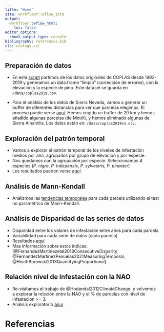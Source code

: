 ```yaml
---
title: "Home"
site: workflowr::wflow_site
output:
  workflowr::wflow_html:
    toc: false
editor_options:
  chunk_output_type: console
bibliography: references.bib
cls: ecology.csl
---
```


## Preparación de datos 
- En este [script](preparaDatos.html) partimos de los datos originales de COPLAS desde 1992-2019 y generamos un data.frame "limpio" (corrección de errores), con la elevación y la especie de pino. Este dataset se guarda en `/data/coplas2019.csv`.

- Para el análisis de los datos de Sierra Nevada, vamos a generar un buffer de diferentes distancias para ver que parcelas elegimos. El proceso puede verse [aquí](bufferSN.html). Hemos cogido un buffer de 20 km y hemos añadido algunas parcelas (de Motril), y hemos eliminado algunas de Sierra Alhamilla. Los datos están en: `/data/coplas2019sn.csv`.

## Exploración del patrón temporal 
- Vamos a explorar el patrón temporal de los niveles de infestación medios por año, agrupados por grupo de elevación y por especie. 
- Nos quedamos con la agrupación por especie. Seleccionamos 4 especies (*P. nigra*, *P. halepensis*, *P. sylvestris*, *P. pinaster*)
- Los resultados pueden verse [aquí](evolucionTemporal.html)

## Análisis de Mann-Kendall
- Analizmos las [tendencias temporales](computeMannKendall.html) para cada parcela utilizando el test no paramétrico de Mann-Kendall.

## Análisis de Disparidad de las series de datos 
- Disparidad entre los valores de infestación entre años para cada parcela
- Variabilidad para cada serie de datos (cada parcela)
- Resultados [aquí](computeDisparity.html)
- Mas información sobre estos índices:  [@FernandezMartinezetal2018ConsecutiveDisparity; @FernandezMartinezPenuelas2021MeasuringTemporal; @HeathBorowski2013QuantifyingProportional]


## Relación nivel de infestación con la NAO

- Re-visitamos el trabajo de @Hodaretal2012ClimateChange, y volvemos a explorar la relación entre la NAO y el % de parcelas con nivel de infestacion >= 3. 
- Análisis exploratorio [aquí](dataNAO.html)  

# Referencias 
